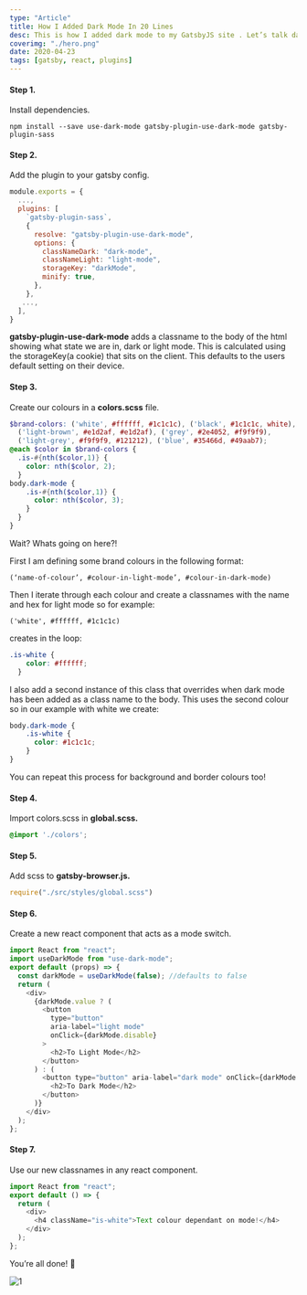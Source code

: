 ```yaml
---
type: "Article"
title: How I Added Dark Mode In 20 Lines
desc: This is how I added dark mode to my GatsbyJS site . Let’s talk dark mode...
coverimg: "./hero.png"
date: 2020-04-23
tags: [gatsby, react, plugins]
---
```


#### Step 1.

Install dependencies.

`npm install --save use-dark-mode gatsby-plugin-use-dark-mode gatsby-plugin-sass`

#### Step 2.

Add the plugin to your gatsby config.
```js
module.exports = {  
  ...,  
  plugins: [  
    `gatsby-plugin-sass`,  
    {  
      resolve: "gatsby-plugin-use-dark-mode",  
      options: {  
        classNameDark: "dark-mode",  
        classNameLight: "light-mode",  
        storageKey: "darkMode",  
        minify: true,  
      },  
    },  
   ...,  
  ],  
}
```

**gatsby-plugin-use-dark-mode** adds a classname to the body of the html showing what state we are in, dark or light mode. This is calculated using the storageKey(a cookie) that sits on the client. This defaults to the users default setting on their device.

#### Step 3.

Create our colours in a **colors.scss** file.
```scss
$brand-colors: ('white', #ffffff, #1c1c1c), ('black', #1c1c1c, white),  
  ('light-brown', #e1d2af, #e1d2af), ('grey', #2e4052, #f9f9f9),  
  ('light-grey', #f9f9f9, #121212), ('blue', #35466d, #49aab7);  
@each $color in $brand-colors {  
  .is-#{nth($color,1)} {  
    color: nth($color, 2);  
  }  
body.dark-mode {  
    .is-#{nth($color,1)} {  
      color: nth($color, 3);  
    }  
  }  
}
```

Wait? Whats going on here?!

First I am defining some brand colours in the following format:

`(‘name-of-colour’, #colour-in-light-mode’, #colour-in-dark-mode)`

Then I iterate through each colour and create a classnames with the name and hex for light mode so for example:

`('white', #ffffff, #1c1c1c)`

creates in the loop:
```scss
.is-white {  
    color: #ffffff;  
  }
```
I also add a second instance of this class that overrides when dark mode has been added as a class name to the body. This uses the second colour so in our example with white we create:
```scss
body.dark-mode {  
    .is-white {  
      color: #1c1c1c;  
    }  
}
```

You can repeat this process for background and border colours too!

#### Step 4.

Import colors.scss in **global.scss.**
```scss
@import './colors';
```
#### Step 5.

Add scss to **gatsby-browser.js.**
```js
require("./src/styles/global.scss")
```
#### Step 6.

Create a new react component that acts as a mode switch.
```js
import React from "react";  
import useDarkMode from "use-dark-mode";  
export default (props) => {  
  const darkMode = useDarkMode(false); //defaults to false  
  return (  
    <div>  
      {darkMode.value ? (  
        <button  
          type="button"  
          aria-label="light mode"  
          onClick={darkMode.disable}  
        >  
          <h2>To Light Mode</h2>  
        </button>  
      ) : (  
        <button type="button" aria-label="dark mode" onClick={darkMode.enable}>  
          <h2>To Dark Mode</h2>  
        </button>  
      )}  
    </div>  
  );  
};
```

#### Step 7.

Use our new classnames in any react component.
```js
import React from "react";  
export default () => {  
  return (  
    <div>  
      <h4 className="is-white">Text colour dependant on mode!</h4>  
    </div>  
  );  
};
```

You’re all done! 🎉

![1](./1.gif)
